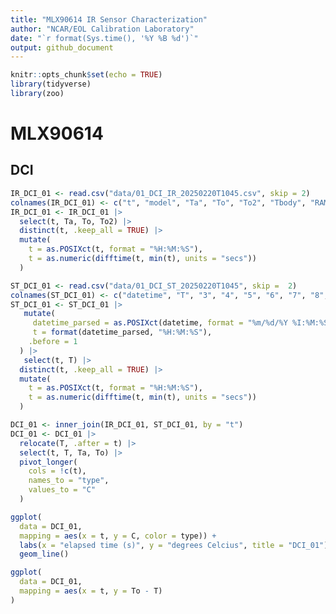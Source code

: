 ```yaml
---
title: "MLX90614 IR Sensor Characterization"
author: "NCAR/EOL Calibration Laboratory"
date: "`r format(Sys.time(), '%Y %B %d')`"
output: github_document
---
```


```r
knitr::opts_chunk$set(echo = TRUE)
library(tidyverse)
library(zoo)
```

# MLX90614

## DCI
```r
IR_DCI_01 <- read.csv("data/01_DCI_IR_20250220T1045.csv", skip = 2)
colnames(IR_DCI_01) <- c("t", "model", "Ta", "To", "To2", "Tbody", "RAM3", "RAM4", "RAM5")
IR_DCI_01 <- IR_DCI_01 |> 
  select(t, Ta, To, To2) |> 
  distinct(t, .keep_all = TRUE) |> 
  mutate(
    t = as.POSIXct(t, format = "%H:%M:%S"),
    t = as.numeric(difftime(t, min(t), units = "secs"))
  )

ST_DCI_01 <- read.csv("data/01_DCI_ST_20250220T1045", skip =  2)
colnames(ST_DCI_01) <- c("datetime", "T", "3", "4", "5", "6", "7", "8", "9")
ST_DCI_01 <- ST_DCI_01 |> 
   mutate(
     datetime_parsed = as.POSIXct(datetime, format = "%m/%d/%Y %I:%M:%S %p"),
     t = format(datetime_parsed, "%H:%M:%S"),
    .before = 1
  ) |> 
   select(t, T) |> 
  distinct(t, .keep_all = TRUE) |> 
  mutate(
    t = as.POSIXct(t, format = "%H:%M:%S"),
    t = as.numeric(difftime(t, min(t), units = "secs"))
  )

DCI_01 <- inner_join(IR_DCI_01, ST_DCI_01, by = "t")
DCI_01 <- DCI_01 |> 
  relocate(T, .after = t) |> 
  select(t, T, Ta, To) |> 
  pivot_longer(
    cols = !c(t),
    names_to = "type",
    values_to = "C"
  )
```

```r
ggplot(
  data = DCI_01,
  mapping = aes(x = t, y = C, color = type)) +
  labs(x = "elapsed time (s)", y = "degrees Celcius", title = "DCI_01") +
  geom_line()
```
```r
ggplot(
  data = DCI_01,
  mapping = aes(x = t, y = To - T)
)
```

